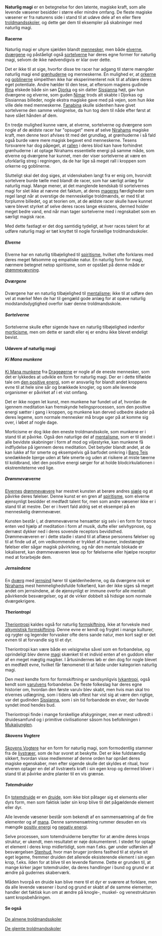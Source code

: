 {{title:Naturlig magi}}
{{author:Laura Holmegaard}}
{{timestamp:2011-01-04T19:14:31Z}}
{{copyright:Naturlig magi}}
'''Naturlig magi''' er en betegnelse for den latente, magiske kraft, som alle levende væsener besidder i større eller mindre omfang. De fleste magiske væsener er fra naturens side i stand til at udøve dele af en eller flere [[troldmandsskole|troldmandsskoler]], og dette gør dem til eksempler på skabninger med naturlig magi.

====Racerne====
Naturlig magi er uhyre sjælden blandt [[menneske|mennesker]], men både [[elver|elverne]], [[dværg|dværgene]] og påståeligt også [[sortelver|sortelverne]] har deres egne former for naturlig magi, selvom de ikke nødvendigvis er klar over dette.

Det er ikke til at sige, hvorfor disse tre racer har adgang til større mængder naturlig magi end [[grønhud|grønhuderne]] og menneskerne. Én mulighed er, at [[ork|orkerne]] og [[goblin|goblinerne]] simpelthen ikke har eksperimenteret nok til at afsløre deres eget potentiale. Andre hælder til den tese, at eftersom magiens gudinde [[Rina]] elskede både sin søn [[Djorka]] og sin datter [[Sissianna]] højt, gav hun dværgene og elverne, som guden [[Nimar]] trods alt skabte i Djorkas og Sissiannas billeder, nogle ekstra magiske gave med på vejen, som hun ikke ville dele med menneskerne. [[Fanabina]] skulle sidenhen have givet sortelverne den samme velsignelse, da hun tog dem til nåde efter først at have slået hånden af dem.

En tredje mulighed kunne være, at elverne, sortelverne og dværgene som nogle af de ældste racer har "opsuget" mere af selve [[Niraham|Nirahams]] magiske kraft, men denne teori afvises tit med det grundlag, at grønhuderne i så fald også burde være mere magisk begavet end menneskerne. Tesens forsvarere har dog påpeget, at [[rall|rallen]] i deres blod kan have forhindret grønhuderne i at optage Nirahams essentielle energi på samme måde, som elverne og dværgene har kunnet, men der viser sortelverne at være en uforklarlig streg i regningen, da de har lige så meget rall i kroppen som orkerne og goblinerne.

Slutteligt skal det dog siges, at videnskaben langt fra er enig om, hvorvidt sortelvere burde tælle med blandt de racer, som har særligt anlæg for naturlig magi. Mange mener, at det manglende kendskab til sortelvernes magi for slet ikke at nævne det faktum, at deres [[mager|mageres]] færdigheder som regel langt når at overstige de menneskelige troldmænds, er med til at forplumre billedet, og at teorien om, at de ældste racer skulle have kunnet være blevet styrket af selve deres races lange eksistens, dermed holder meget bedre vand, end når man tager sortelverne med i regnskabet som en særligt magisk race.

Med dette fastlagt er det dog samtidig tydeligt, at hver races talent for at udføre naturlig magi er tæt knyttet til nogle forskellige troldmandsskoler.

=====Elverne=====
Elverne har en naturlig tilbøjelighed til [[spiritisme]], hvilket ofte forklares med deres meget følsomme og empatiske natur. En naturlig form for magi, nærmere betegnet netop spiritisme, som er opstået på denne måde er [[drømmevævning]].

=====Dværgene=====
Dværgene har en naturlig tilbøjelighed til [[mentalisme]]; ikke til at udføre den vel at mærke! Men de har til gengæld gode anlæg for at opøve naturlig modstandsdygtighed overfor især denne troldmandsskole.

=====Sortelverne=====
Sortelverne skulle efter sigende have en naturlig tilbøjelighed indenfor [[morticisme]], men om dette er sandt eller ej er endnu ikke blevet endeligt bevist.

====Udøvere af naturlig magi====
=====Ki Mana munkene=====
[[Ki Mana munkene]] fra [[Drageøerne]] er nogle af de eneste mennesker, som det er lykkedes at udvikle en form for naturlig magi. Der er i dette tilfælde tale om [[den positive energi]], som er ansvarlig for blandt andet kroppens evne til at hele sine sår og brækkede knogler, og som alle levende organismer er påvirket af i et vist omfang.

Det er ikke nogen let kunst, men munkene har fundet ud af, hvordan de igennem meditation kan fremskynde helingsprocessen, som den positive energi sætter i gang i kroppen, og munkene kan derved udbedre skader på deres legeme, som normale mennesker må bruge uger på at komme sig over, i løbet af nogle dage.

Morticisme er dog ikke den eneste troldmandsskole, som munkene er i stand til at påvirke. Også den naturlige del af [[mentalisme]], som er til stedet i alle bevidste skabninger i form af mod og viljestyrke, kan munkene få indflydelse på igennem deres meditation. Det betyder blandt andet, at de kan lukke af for smerte og eksempelvis gå barfodet omkring i [[Bang Tei|Bang Teis]] snedækkede bjerge uden at føle smerte og uden at risikere at miste tæerne til koldbrand, idet den positive energi sørger for at holde blodcirkulationen i ekstremiteterne ved lige.

=====Drømmevæverne=====
[[Elver|Elvernes]] [[drømmevæver|drømmevævere]] har mestret kunsten at berøre andres [[sjæl|sjæle]] og at påvirke deres følelser. Denne kunst er en gren af [[spiritisme]], som elverne øjensynligt besidder et medfødt talent for, men som andre væsener ikke er i stand til at mestre. Der er i hvert fald aldrig set et eksempel på en menneskelig drømmevæver.

Kunsten består i, at drømmevæverne hensætter sig selv i en form for trance enten ved hjælp af meditation i form af musik, dufte eller selvhypnose, og dernæst dykker ned i deres sovende receptors bevidsthed. Drømmevæveren er i dette stadie i stand til at aflæse personens følelser og til at finde ud af, om vedkommende er trykket af traumer, indestængte følelser eller sågar magisk påvirkning, og når den mentale blokade er lokaliseret, kan drømmevæveren løse op for følelserne eller hjælpe receptor med at forarbejde dem.

=====Jernsindene=====
En [[dværg]] med [[jernsind]] hører til sjældenhederne, og da dværgene nok er [[Niraham|Nirahams]] mest hemmelighedsfulde folkefærd, kan der ikke siges så meget andet om jernsindene, at de øjensynligt er immune overfor alle mentalt påvirkende besværgelser, og at de virker dobbelt så hidsige som normale dværgekrigere.

=====Theriontropi=====
[[Theriontropi]] kaldes også for naturlig [[formskiftning]], ikke at forveksle med [[alkymistisk formskiftning]]. Denne evne er kendt og frygtet i mange kulturer, og rygter og legender forvasker ofte dens sande natur, men kort sagt er det evnen til at forvandle sig til et dyr.

Theriontropi kan være både en velsignelse såvel som en forbandelse, og oprindeligt blev denne [[magi]] skænket til et individ enten af en guddom eller af en meget mægtig magiker. I årtusindernes løb er den dog for nogle blevet en medfødt evne, hvilket får fænomenet til at falde under kategorien naturlig magi.

Den mest kendte form for formskiftning er sandsynligvis [[lykantropi]], også kendt som [[varulv|varulvens]] forbandelse. De fleste folkeslag har deres egne historier om, hvordan den første varulv blev skabt, men hvis man skal tro elvernes udlægning, som i tidens løb oftest har vist sig at være den rigtige, var det gudinden [[Sissianna]], som i sin tid forbandede en elver, der havde syndet imod hendes bud.

Theriontropi finde i mange forskellige afskygninger, men er mest udbredt i druidesamfund og i primitive civilisationer såsom hos befolkningen i [[Mukai]]junglen.

=====Skovens Vogtere=====
[[Skovens Vogtere]] har en form for naturlig magi, som formodentlig stammer fra de [[livstræ|livstræer]], som de har svoret at beskytte. Det er ikke fuldstændig sikkert, hvordan visse medlemmer af denne orden har opnået deres magiske egenskaber, men efter sigende skulle det skyldes et ritual, hvor elveren optager en del af livstræets kraft i sin egen krop og dermed bliver i stand til at påvirke andre planter til en vis grænse.

=====Totemdruider=====
En [[totemdruide]] er en [[druide]], som ikke blot påtager sig et elements eller dyrs form, men som faktisk lader sin krop blive til det pågældende element eller dyr.

Alle levende væsener består som bekendt af en sammensætning af de fire elementer og af [[mana]]. Denne sammensætning rummer desuden en vis mængde [[den positive energi|positiv energi]] og [[den negative energi|negativ energi]].

Selve processen, som totemdruiderne benytter for at ændre deres krops struktur, er ukendt, men resultatet er nøje dokumenteret. I stedet for optage et element i deres krop midlertidigt, som man f.eks. gør under udførslen af besværgelsen [[Stenhud]], hvor man bruger jordens fasthed til at styrke sit eget legeme, fremmer druiden det allerede eksisterende element i sin egen krop, f.eks. ilden for at blive til en levende flamme. Dette er grunden til, at mange kirker jager totemdruider, da deres handlinger i bund og grund er at ændre på gudernes skaberværk.

Måden hvorpå en druide kan blive mere til et dyr er sværere at forklare, men da alle levende væsener i bund og grund er skabt af de samme elementer, handler det faktisk kun om at ændre på knogle-, muskel- og venestrukturen samt kropsbehåringen.

====Se også====
[[De almene troldmandsskoler]]

[[De glemte troldmandsskoler]]